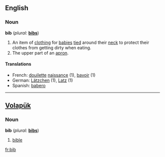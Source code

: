 ==English==

===Noun===
'''bib'''  (''plural:'' '''[[bibs]]''')
# An item of [[clothing]] for [[baby|babies]] [[tie]]d around their [[neck]] to protect their clothes from getting dirty when eating.
# The upper part of an [[apron]].

====Translations====
*French: [[douilette]] [[naissance]] {{f}} (1), [[bavoir]] {{m}} (1)
*German: [[Lätzchen]] {{n}} (1), [[Latz]] {{m}} (1)
*Spanish: [[babero]] {{m}}

----

==[[Volapük]]==
===Noun===
'''bib'''  (''plural:'' '''[[bibs]]''')
# [[bible]]

[[fr:bib]]